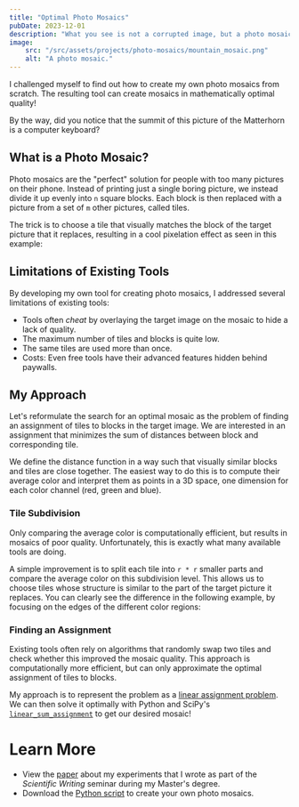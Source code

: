 ```yaml
---
title: "Optimal Photo Mosaics"
pubDate: 2023-12-01
description: "What you see is not a corrupted image, but a photo mosaic! In this project I explored how to create them and improve their quality."
image:
    src: "/src/assets/projects/photo-mosaics/mountain_mosaic.png"
    alt: "A photo mosaic."
---
```


I challenged myself to find out how to create my own photo mosaics from scratch.
The resulting tool can create mosaics in mathematically optimal quality!

By the way, did you notice that the summit of this picture of the Matterhorn is a computer keyboard?

## What is a Photo Mosaic?

Photo mosaics are the "perfect" solution for people with too many pictures on their phone.
Instead of printing just a single boring picture, we instead divide it up evenly into `n` square blocks.
Each block is then replaced with a picture from a set of `m` other pictures, called tiles.

The trick is to choose a tile that visually matches the block of the target picture that it replaces,
resulting in a cool pixelation effect as seen in this example:

<ImageDiff image1={desert1} alt1="The unaltered target image."
                image2={desert2} alt2="The photo mosaic corresponding to the target image."
                aspect="3/2"
                caption="An example of a mosaic with n=600 tiles. Tile pictures originate from the CIFAR-100 dataset. Because the data set contains images that are very similar to each other, some tiles appear to repeat themselves."/>

## Limitations of Existing Tools

By developing my own tool for creating photo mosaics, I addressed several limitations of existing tools:

- Tools often *cheat* by overlaying the target image on the mosaic to hide a lack of quality.
- The maximum number of tiles and blocks is quite low.
- The same tiles are used more than once.
- Costs: Even free tools have their advanced features hidden behind paywalls.

## My Approach

Let's reformulate the search for an optimal mosaic as the problem of finding an assignment of tiles to blocks in the target image.
We are interested in an assignment that minimizes the sum of distances between block and corresponding tile.

We define the distance function in a way such that visually similar blocks and tiles are close together. The easiest
way to do this is to compute their average color and interpret them as points in a 3D space, one dimension for each color channel (red, green and blue).

### Tile Subdivision

Only comparing the average color is computationally efficient, but results in mosaics of poor quality.
Unfortunately, this is exactly what many available tools are doing.

A simple improvement is to split each tile into `r * r` smaller parts and compare the average color on this subdivision level.
This allows us to choose tiles whose structure is similar to the part of the target picture it replaces.
You can clearly see the difference in the following example, by focusing on the edges of the different color regions:

<ImageDiff image1={paint1} alt1="The unaltered target image."
           image2={paint2} alt2="The photo mosaic corresponding to the target image."
           aspect="16/9"
           caption="Comparing a photo mosaic constructed with no subdivisions (r=1) to a mosaic with subdivisions (r=7)."/>

### Finding an Assignment

Existing tools often rely on algorithms that randomly swap two tiles and check whether this improved the mosaic quality.
This approach is computationally more efficient, but can only approximate the optimal assignment of tiles to blocks.

My approach is to represent the problem as a [linear assignment problem](https://en.wikipedia.org/wiki/Assignment_problem).
We can then solve it optimally with Python and SciPy's [`linear_sum_assignment`](https://docs.scipy.org/doc/scipy/reference/generated/scipy.optimize.linear_sum_assignment.html) to get our desired mosaic!
<br/>

# Learn More
- View the <a href="/files/Photo_Mosaics-Tobias_Weber.pdf" target="_blank">paper</a> about my experiments that I wrote as part of the *Scientific Writing* seminar during my Master's degree.
- Download the <a href="/files/mosaic_creator.py" download="mosaic_creator.py">Python script</a> to create your own photo mosaics.